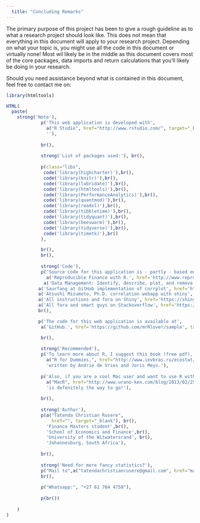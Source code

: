 ```yaml
---
  title: "Concluding Remarks"
---
```


The primary purpose of this project has been to give a rough guideline as to what a research project should look like. This does not mean that everything in this document will apply to your research project. Depending on what your topic is, you might use all the code in this document or virtually none! Most wil likely be in the middle as this document covers most of the core packages, data imports and return calculations that you'll likely be doing in your research. 

Should you need assistance beyond what is contained in this document, feel free to contact me on:


```r
library(htmltools)

HTML(
  paste(
    strong('Note'),
             p('This web application is developed with',
               a("R Studio", href="http://www.rstudio.com/", target="_blank"),
               ''),
             
             br(),
             
             strong('List of packages used:'), br(),
             
             p(class="libs",          
              code('library(highcharter)'),br(),
              code('library(knitr)'),br(),
              code('library(lubridate)'),br(),
              code('library(htmltools)'),br(),
              code('library(PerformanceAnalytics)'),br(),
              code('library(quantmod)'),br(),
              code('library(readxl)'),br(),
              code('library(tibbletime)'),br(),
              code('library(tidyquant)'),br(),
              code('library(beeswarm)'),br(),
              code('library(tidyverse)'),br(),
              code('library(timetk)'),br()
             ),

             br(),
             br(),
             
             strong('Code'),
             p('Source code for this application is - partly - based on:',br(),
               a('Reproducible Finance with R.', href='http://www.reproduciblefinance.com/', target="_blank"),br(),
              a('Data Management: Identify, describe, plot, and remove the outliers from the dataset.', href='https://datascienceplus.com/identify-describe-plot-and-removing-the-outliers-from-the-dataset/', target="_blank"),br(),
            a('Saurfang at GitHub implementation of corrplot', href='https://github.com/saurfang/shinyCorrplot', target="_blank"),br(),
            a('Atsushi Mizumoto, Ph.D. correlation webapp with shiny', href='http://langtest.jp/shiny/cor/', target="_blank"),br(),
            a('All instructions and fora on Shiny', href='https://shiny.rstudio.com/', target="_blank"),br(),
            a('All fora and smart guys on Stackoverflow', href='https://stackoverflow.com/', target="_blank")),
            br(),

            p('The code for this web application is available at',
             a('GitHub.', href='https://github.com/mrRlover/sample', target="_blank")),

             br(),
             
             strong('Recommended'),
             p('To learn more about R, I suggest this book (free pdf),',
               a("R for Dummies,", href="http://www.ievbras.ru/ecostat/Kiril/R/Biblio/R_eng/R%20dummies.pdf", target="_blank"),
               'written by Andrie de Vries and Joris Meys.'),
             
             p('Also, if you are a cool Mac user and want to use R with GUI,',
               a("MacR", href="http://www.urano-ken.com/blog/2013/02/25/installing-and-using-macr/", target="_blank"),
               'is defenitely the way to go!'),
             
             br(),
             
             strong('Author'),
             p(a("Tatenda Christian Rusere",
                 href="", target="_blank"), br(),
               'Finance Masters student',br(),
               'School of Economics and Finance',br(),
               'University of the Witwatersrand', br(),
               'Johannesburg, South Africa'),
             
             br(),
             
             strong('Need for more fancy statistics?'),
             p("Mail to",a("tatendachristianrusere@gmail.com", href="mailto:tatendachristianrusere@gmail.com", target="_blank")),
             br(),
    
             p("Whatsapp:", "+27 61 764 4758"),
             
             p(br())
             
    )
)
```